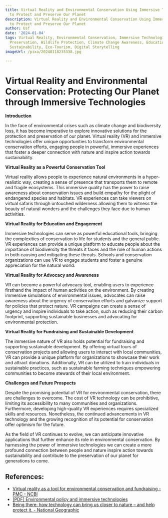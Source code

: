```yaml
---
title: Virtual Reality and Environmental Conservation Using Immersive Technologies
  to Protect and Preserve Our Planet
description: Virtual Reality and Environmental Conservation Using Immersive Technologies
  to Protect and Preserve Our Planet
author: Usf
date: '2024-01-04'
tags: Virtual Reality, Environmental Conservation, Immersive Technologies, Nature
  Preservation, Wildlife Protection, Climate Change Awareness, Education and Outreach,
  Sustainability, Eco-Tourism, Digital Storytelling
imageUrl: /pixa/20240118235338.jpg

---
```

# Virtual Reality and Environmental Conservation: Protecting Our Planet through Immersive Technologies

**Introduction**

In the face of  environmental crises such as climate change and biodiversity loss, it has become imperative to explore innovative solutions for the  protection and preservation of our planet. Virtual reality (VR) and immersive technologies offer unique opportunities to transform environmental conservation efforts, engaging people in powerful, immersive experiences that  foster  a deeper connection with nature and inspire action towards sustainability.

**Virtual Reality as a Powerful Conservation Tool**

Virtual reality allows people to experience natural  environments in a hyper-realistic way, creating a sense of presence that transports them to remote  and fragile  ecosystems. This immersive quality has the power to raise awareness about  conservation  issues and build empathy for the plight of endangered species and habitats. VR experiences can take viewers on virtual safaris through untouched wilderness allowing them to witness the beauty of natural wonders and the  challenges  they face due to  human activities.

**Virtual Reality for Education and Engagement**

Immersive technologies  can serve  as powerful educational tools, bringing  the complexities of conservation to life for students and the general public. VR experiences can provide a unique platform to educate people about the importance of biodiversity the threats it faces and the role of human actions in both causing and mitigating these threats. Schools and  conservation organizations can use VR to engage  students and foster a genuine appreciation for  the natural world.

**Virtual Reality for Advocacy and Awareness**

VR can become a  powerful advocacy tool, enabling  users to experience firsthand the impact of human activities on the environment. By creating immersive simulations of environmental issues, advocates can raise awareness about the urgency of conservation efforts and galvanize support for policies that protect nature. VR campaigns can create a sense of urgency  and inspire individuals to take action, such as reducing their carbon footprint, supporting sustainable businesses and advocating for environmental protection.

**Virtual Reality for Fundraising and Sustainable Development**

The  immersive nature of VR  also holds potential for fundraising and supporting sustainable development. By offering virtual tours  of conservation projects and allowing users to  interact  with local  communities, VR can provide a  unique platform for organizations to showcase their work and  attract donations. Additionally, VR can be utilized to  train individuals in  sustainable  practices, such as sustainable farming techniques empowering communities to become stewards of  their local environment.

**Challenges and  Future Prospects**

Despite the promising potential of VR  for environmental conservation, there are challenges to overcome. The cost of VR technology  can be prohibitive,  limiting its accessibility  to many communities and organizations. Furthermore, developing high-quality VR experiences requires specialized  skills and  resources. Nonetheless, the continued advancements in VR technology and the growing recognition of its potential for conservation offer optimism for  the future.

As the field  of VR continues  to evolve, we can  anticipate innovative applications that further enhance its role in environmental conservation. By harnessing the power of  immersive technologies we can create a more profound connection between  people and nature inspire action  towards  sustainability and contribute to the  preservation of our planet for generations to come.

## References:
- [Virtual reality as a tool for environmental conservation and fundraising - PMC - NCBI](https://www.ncbi.nlm.nih.gov/pmc/articles/PMC7135095/)
- [[PDF] Environmental policy and immersive technologies](https://sabeconomics.org/wordpress/wp-content/uploads/JBEP-6-S1-3.pdf)
- [Being there: how technology can bring us closer to nature – and help protect it. - National Geographic](https://www.nationalgeographic.com/environment/article/paid-content-how-technology-can-help-protect-our-nature)
